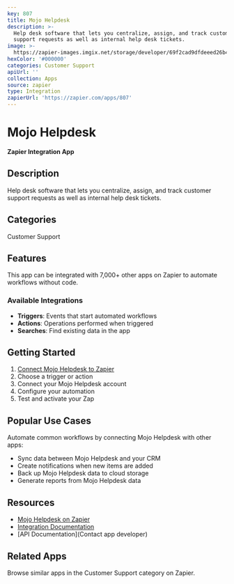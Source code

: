 ```yaml
---
key: 807
title: Mojo Helpdesk
description: >-
  Help desk software that lets you centralize, assign, and track customer
  support requests as well as internal help desk tickets.
image: >-
  https://zapier-images.imgix.net/storage/developer/69f2cad9dfdeeed26b49f0bb747224a8.png?auto=format%2Ccompress&ixlib=python-3.0.0&q=50
hexColor: '#000000'
categories: Customer Support
apiUrl: ''
collection: Apps
source: zapier
type: Integration
zapierUrl: 'https://zapier.com/apps/807'
---
```

# Mojo Helpdesk

**Zapier Integration App**

## Description

Help desk software that lets you centralize, assign, and track customer support requests as well as internal help desk tickets.

## Categories

Customer Support

## Features

This app can be integrated with 7,000+ other apps on Zapier to automate workflows without code.

### Available Integrations

- **Triggers**: Events that start automated workflows
- **Actions**: Operations performed when triggered
- **Searches**: Find existing data in the app

## Getting Started

1. [Connect Mojo Helpdesk to Zapier](https://zapier.com/apps/807)
2. Choose a trigger or action
3. Connect your Mojo Helpdesk account
4. Configure your automation
5. Test and activate your Zap

## Popular Use Cases

Automate common workflows by connecting Mojo Helpdesk with other apps:

- Sync data between Mojo Helpdesk and your CRM
- Create notifications when new items are added
- Back up Mojo Helpdesk data to cloud storage
- Generate reports from Mojo Helpdesk data

## Resources

- [Mojo Helpdesk on Zapier](https://zapier.com/apps/807)
- [Integration Documentation](https://zapier.com/apps/807/integrations)
- [API Documentation](Contact app developer)

## Related Apps

Browse similar apps in the Customer Support category on Zapier.
